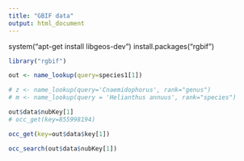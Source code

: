 ```yaml
---
title: "GBIF data"
output: html_document
---
```


system("apt-get install libgeos-dev")
install.packages("rgbif")

```r
library("rgbif")
```

```r
out <- name_lookup(query=species1[1])

# z <- name_lookup(query='Cnaemidophorus', rank="genus")
# m <- name_lookup(query = 'Helianthus annuus', rank="species")

out$data$nubKey[1]
# occ_get(key=855998194)

occ_get(key=out$data$key[1])

```

```r
occ_search(out$data$nubKey[1])
```

